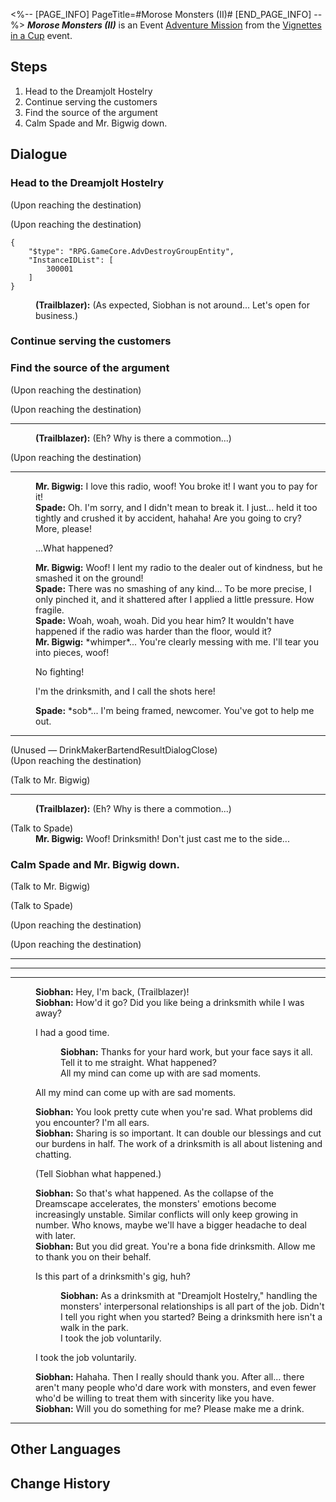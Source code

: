 <%-- [PAGE_INFO]
PageTitle=#Morose Monsters (II)#
[END_PAGE_INFO] --%>
{{Stub|Dialogue.}}
{{Mission Infobox
|id            = 8021102
|title         = 
|image         = <!--Mission Morose Monsters (II).png-->
|type          = Adventure
|event_name    = Vignettes in a Cup
|chapter       = Vignettes in a Cup
|requirements  = [[Adventure Mission]] ''[[Morose Monsters (I)]]'' completed
|summary       = <!--official mission summary from Fate's Atlas-->
|characters    = Mr. Bigwig; Siobhan; Spade; Trailblazer
|startLocation = [[Penacony]] - [[The Reverie (Dreamscape)]]
|world         = Penacony
|area          = The Reverie (Dreamscape)
|prev          = Morose Monsters (I)
|next          = Morose Monsters (III)
|rewards       = Trailblaze EXP*150; Stellar Jade*10; Traveler's Guide*4; Lost Crystal*3; Credit*30,000
}}
'''''Morose Monsters (II)''''' is an Event [[Adventure Mission]] from the [[Vignettes in a Cup]] event.

==Steps==
# Head to the Dreamjolt Hostelry
# Continue serving the customers
# Find the source of the argument
# Calm Spade and Mr. Bigwig down.

<!--
==Gameplay Notes==

--><!--
==Trial Character==

-->
==Dialogue==
{{Stub Dialogue}}

===Head to the Dreamjolt Hostelry{{subst:void|<!--802110201-->}}===
{{Mission Description|type=adventure|location=The Reverie (Dreamscape)|Siobhan, the manager of Dreamjolt Hostelry, offered you an assignment to temporarily take over the job of drinksmith.<br />Time to get back in business.}}
{{Dialogue Start}}
;(Upon reaching the destination)

;(Upon reaching the destination)
<pre>{
	"$type": "RPG.GameCore.AdvDestroyGroupEntity",
	"InstanceIDList": [
		300001
	]
}</pre>
:'''(Trailblazer):''' (As expected, Siobhan is not around... Let's open for business.)
{{Dialogue End}}

===Continue serving the customers{{subst:void|<!--802110202-->}}===
{{Mission Description|type=adventure|location=The Reverie (Dreamscape)|update|Siobhan, the manager of Dreamjolt Hostelry, offered you an assignment to temporarily take over the job of drinksmith.<br />Let's continue serving the customers.}}
{{Dialogue Start}}
{{Dialogue End}}

===Find the source of the argument{{subst:void|<!--802110203-->}}===
{{Mission Description|type=adventure|location=The Reverie (Dreamscape)|update|Siobhan, the manager of Dreamjolt Hostelry, offered you an assignment to temporarily take over the job of drinksmith.<br />It appears there's an argument going on in the lounge. What's happening?}}
{{Dialogue Start}}
;(Upon reaching the destination)

;(Upon reaching the destination)
----
:'''(Trailblazer):''' (Eh? Why is there a commotion...)

;(Upon reaching the destination)
----
:'''Mr. Bigwig:''' I love this radio, woof! You broke it! I want you to pay for it!
:'''Spade:''' Oh. I'm sorry, and I didn't mean to break it. I just... held it too tightly and crushed it by accident, hahaha! Are you going to cry? More, please!
:{{DIcon|Arrow}} ...What happened?
:'''Mr. Bigwig:''' Woof! I lent my radio to the dealer out of kindness, but he smashed it on the ground!
:'''Spade:''' There was no smashing of any kind... To be more precise, I only pinched it, and it shattered after I applied a little pressure. How fragile.
:'''Spade:''' Woah, woah, woah. Did you hear him? It wouldn't have happened if the radio was harder than the floor, would it?
:'''Mr. Bigwig:''' *whimper*... You're clearly messing with me. I'll tear you into pieces, woof!
:{{DIcon|Arrow}} No fighting!
:{{DIcon|Arrow}} I'm the drinksmith, and I call the shots here!
:'''Spade:''' *sob*... I'm being framed, newcomer. You've got to help me out.
:{{tx}}
----
;(Unused &mdash; DrinkMakerBartendResultDialogClose)
;(Upon reaching the destination)

;(Talk to Mr. Bigwig)
----
:'''(Trailblazer):''' (Eh? Why is there a commotion...)

;(Talk to Spade)
:'''Mr. Bigwig:''' Woof! Drinksmith! Don't just cast me to the side...
{{Dialogue End}}

===Calm Spade and Mr. Bigwig down.{{subst:void|<!--802110208-->}}===
{{Mission Description|type=adventure|location=The Reverie (Dreamscape)|update|Siobhan, the manager of Dreamjolt Hostelry, offers you an assignment to temporarily take over the job of drinksmith.<br />Spade smashed Mr. Bigwig's radio, but neither thought they were at fault. Listen to what each of them has to say.}}
{{Dialogue Start}}

;(Talk to Mr. Bigwig)


;(Talk to Spade)

;(Upon reaching the destination)

;(Upon reaching the destination)
----
:{{tx}}
----
----
:'''Siobhan:''' Hey, I'm back, (Trailblazer)!
:'''Siobhan:''' How'd it go? Did you like being a drinksmith while I was away?
:{{DIcon|Arrow}} I had a good time.
::'''Siobhan:''' Thanks for your hard work, but your face says it all. Tell it to me straight. What happened?
::All my mind can come up with are sad moments.
:{{DIcon|Arrow}} All my mind can come up with are sad moments.
:'''Siobhan:''' You look pretty cute when you're sad. What problems did you encounter? I'm all ears.
:'''Siobhan:''' Sharing is so important. It can double our blessings and cut our burdens in half. The work of a drinksmith is all about listening and chatting.
:{{DIcon|Arrow}} (Tell Siobhan what happened.)
:'''Siobhan:''' So that's what happened. As the collapse of the Dreamscape accelerates, the monsters' emotions become increasingly unstable. Similar conflicts will only keep growing in number. Who knows, maybe we'll have a bigger headache to deal with later.
:'''Siobhan:''' But you did great. You're a bona fide drinksmith. Allow me to thank you on their behalf.
:{{DIcon|Arrow}} Is this part of a drinksmith's gig, huh?
::'''Siobhan:''' As a drinksmith at "Dreamjolt Hostelry," handling the monsters' interpersonal relationships is all part of the job. Didn't I tell you right when you started? Being a drinksmith here isn't a walk in the park.
::I took the job voluntarily.
:{{DIcon|Arrow}} I took the job voluntarily.
:'''Siobhan:''' Hahaha. Then I really should thank you. After all... there aren't many people who'd dare work with monsters, and even fewer who'd be willing to treat them with sincerity like you have.
:'''Siobhan:''' Will you do something for me? Please make me a drink.
:{{tx}}
----
{{Dialogue End}}

==Other Languages==
{{Other Languages
|en   = Morose Monsters (II)
|zhs  = 忧伤的怪物们·其二
|zht  = 憂傷的怪物們•其二
|ja   = 悲しき化け物たち・2
|ko   = 우울한 몬스터들•2
|es   = Monstruos melancólicos&nbsp;II
|fr   = Monstres moroses (II)
|ru   = Опечаленные монстры II
|th   = เหล่ามอนสเตอร์ที่เศร้าโศก 2
|vi   = Quái Vật Buồn 2
|de   = Melancholische Monster (Teil 2)
|id   = Para Monster yang Bersedih 2
|pt   = Monstros Taciturnos (II)
}}

==Change History==
{{Change History|2.1}}
